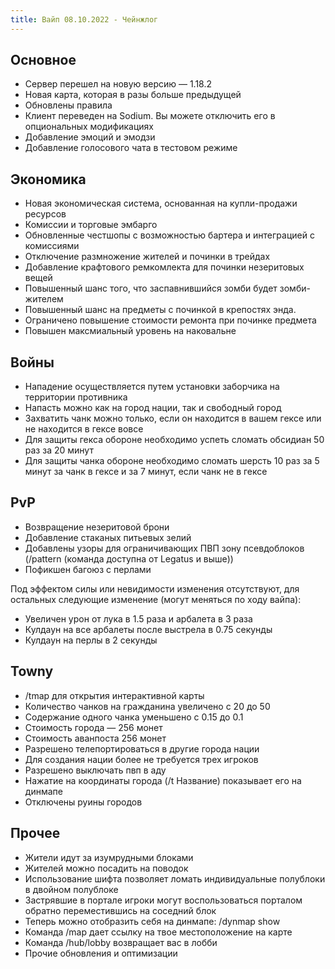 ```yaml
---
title: Вайп 08.10.2022 - Чейнжлог
---
```


## Основное

* Сервер перешел на новую версию — 1.18.2
* Новая карта, которая в разы больше предыдущей
* Обновлены правила
* Клиент переведен на Sodium. Вы можете отключить его в опциональных модификациях
* Добавление эмоций и эмодзи
* Добавление голосового чата в тестовом режиме

## Экономика

* Новая экономическая система, основанная на купли-продажи ресурсов
* Комиссии и торговые эмбарго
* Обновленные честшопы с возможностью бартера и интеграцией с комиссиями
* Отключение размножение жителей и починки в трейдах
* Добавление крафтового ремкомлекта для починки незеритовых вещей
* Повышенный шанс того, что заспавнившийся зомби будет зомби-жителем
* Повышенный шанс на предметы с починкой в крепостях энда.
* Ограничено повышение стоимости ремонта при починке предмета
* Повышен максмиальный уровень на наковальне

## Войны

* Нападение осуществляется путем установки заборчика на территории противника
* Напасть можно как на город нации, так и свободный город
* Захватить чанк можно только, если он находится в вашем гексе или не находится в гексе вовсе
* Для защиты гекса обороне необходимо успеть сломать обсидиан 50 раз за 20 минут
* Для защиты чанка обороне необходимо сломать шерсть 10 раз за 5 минут за чанк в гексе и за 7 минут, если чанк не в гексе

## PvP

* Возвращение незеритовой брони
* Добавление стаканых питьевых зелий
* Добавлены узоры для ограничивающих ПВП зону псевдоблоков (/pattern (команда доступна от Legatus и выше))
* Пофикшен багоюз с перлами

Под эффектом силы или невидимости изменения отсутствуют, для остальных следующие изменение (могут меняться по ходу вайпа):

* Увеличен урон от лука в 1.5 раза и арбалета в 3 раза
* Кулдаун на все арбалеты после выстрела в 0.75 секунды
* Кулдаун на перлы в 2 секунды

## Towny

* /tmap для открытия интерактивной карты
* Количество чанков на гражданина увеличено с 20 до 50
* Содержание одного чанка уменьшено с 0.15 до 0.1
* Стоимость города — 256 монет
* Стоимость аванпоста 256 монет
* Разрешено телепортироваться в другие города нации
* Для создания нации более не требуется трех игроков
* Разрешено выключать пвп в аду
* Нажатие на координаты города (/t Название) показывает его на динмапе 
* Отключены руины городов

## Прочее

* Жители идут за изумрудными блоками
* Жителей можно посадить на поводок
* Использование шифта позволяет ломать индивидуальные полублоки в двойном полублоке
* Застрявшие в портале игроки могут воспользоваться порталом обратно переместившись на соседний блок
* Теперь можно отобразить себя на динмапе: /dynmap show
* Команда /map дает ссылку на твое местоположение на карте
* Команда /hub/lobby возвращает вас в лобби
* Прочие обновления и оптимизации
